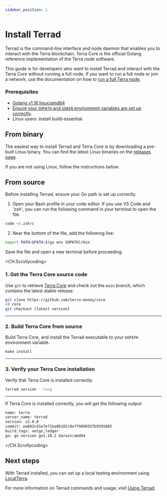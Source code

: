 ```yaml
---
sidebar_position: 1
---
```



# Install Terrad

Terrad is the command-line interface and node daemon that enables you to interact with the Terra blockchain. Terra Core is the official Golang reference implementation of the Terra node software.

This guide is for developers who want to install Terrad and interact with the Terra Core without running a full node. If you want to run a full node or join a network, use the documentation on how to [run a full Terra node](../../full-node/run-a-full-terra-node/README.mdx).

### Prerequisites

- [Golang v1.18 linux/amd64](https://golang.org/doc/install)
- [Ensure your `GOPATH` and `GOBIN` environment variables are set up correctly](#from-source).
- Linux users: install build-essential.

## From binary

The easiest way to install Terrad and Terra Core is by downloading a pre-built Linux binary. You can find the latest Linux binaries on the [releases page](https://github.com/terra-money/core/releases). 

If you are not using Linux, follow the instructions below. 

## From source

<Admonition type="tip" icon="🛣" title="Set up your Go path">

Before installing Terrad, ensure your Go path is set up correctly. 

1. Open your Bash profile in your code editor. If you use VS Code and _'zsh'_, you can run the following command in your terminal to open the file. 

```sh Terminal
code ~/.zshrc
```

2. Near the bottom of the file, add the following line: 

```sh Editor
export PATH=$PATH:$(go env GOPATH)/bin
```

Save the file and open a new terminal before proceeding. 

</Admonition>

<CH.Scrollycoding>
### 1. Get the Terra Core source code

Use `git` to retrieve [Terra Core](https://github.com/terra-money/core/) and check out the `main` branch, which contains the latest stable release.

```sh Terminal
git clone https://github.com/terra-money/core
cd core
git checkout [latest version]
```

---

### 2. Build Terra Core from source

Build Terra Core, and install the Terrad executable to your `GOPATH` environment variable.

```sh Terminal
make install
```

---

### 3. Verify your Terra Core installation

Verify that Terra Core is installed correctly.

```sh Terminal
terrad version --long
```

---

If Terra Core is installed correctly, you will get the following output:

```sh Output
name: terra
server_name: terrad
version: v2.0.0
commit: ea682c41e7e71ba0b182c9e7f989855fb9595885
build_tags: netgo,ledger
go: go version go1.18.2 darwin/amd64
```
</CH.Scrollycoding>

## Next steps

With Terrad installed, you can set up a local testing environment using [LocalTerra](../localterra/README.mdx).

For more information on Terrad commands and usage, visit [Using Terrad](using-terrad.mdx).


